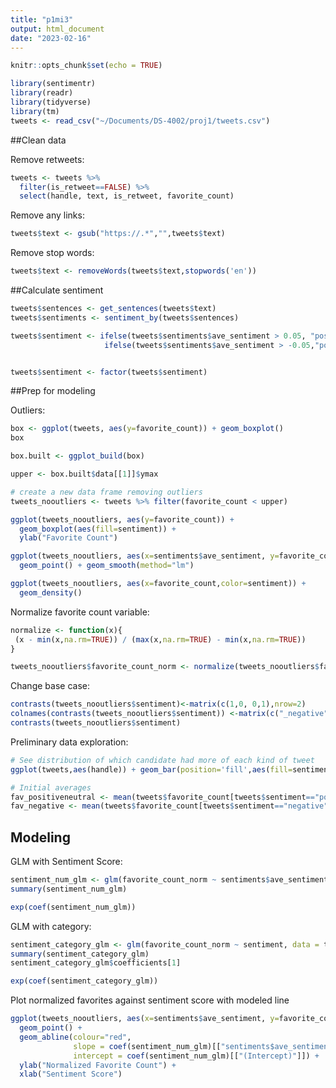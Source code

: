 ```yaml
---
title: "p1mi3"
output: html_document
date: "2023-02-16"
---
```


```r
knitr::opts_chunk$set(echo = TRUE)
```

```r
library(sentimentr)
library(readr)
library(tidyverse)
library(tm)
tweets <- read_csv("~/Documents/DS-4002/proj1/tweets.csv")
```

##Clean data

Remove retweets:
```r
tweets <- tweets %>% 
  filter(is_retweet==FALSE) %>%
  select(handle, text, is_retweet, favorite_count)
```

Remove any links:
```r
tweets$text <- gsub("https://.*","",tweets$text)
```

Remove stop words:
```r
tweets$text <- removeWords(tweets$text,stopwords('en'))
```


##Calculate sentiment
```r
tweets$sentences <- get_sentences(tweets$text)
tweets$sentiments <- sentiment_by(tweets$sentences)

tweets$sentiment <- ifelse(tweets$sentiments$ave_sentiment > 0.05, "positive/neutral",
                     ifelse(tweets$sentiments$ave_sentiment > -0.05,"positive/neutral","negative"))


tweets$sentiment <- factor(tweets$sentiment)
```

##Prep for modeling

Outliers:
```r
box <- ggplot(tweets, aes(y=favorite_count)) + geom_boxplot()
box

box.built <- ggplot_build(box)

upper <- box.built$data[[1]]$ymax

# create a new data frame removing outliers
tweets_nooutliers <- tweets %>% filter(favorite_count < upper)

ggplot(tweets_nooutliers, aes(y=favorite_count)) + 
  geom_boxplot(aes(fill=sentiment)) +
  ylab("Favorite Count")

ggplot(tweets_nooutliers, aes(x=sentiments$ave_sentiment, y=favorite_count)) +
  geom_point() + geom_smooth(method="lm")

ggplot(tweets_nooutliers, aes(x=favorite_count,color=sentiment)) + 
  geom_density()
```

Normalize favorite count variable:
```r
normalize <- function(x){
 (x - min(x,na.rm=TRUE)) / (max(x,na.rm=TRUE) - min(x,na.rm=TRUE))
}

tweets_nooutliers$favorite_count_norm <- normalize(tweets_nooutliers$favorite_count)
```

Change base case:
```r
contrasts(tweets_nooutliers$sentiment)<-matrix(c(1,0, 0,1),nrow=2)
colnames(contrasts(tweets_nooutliers$sentiment)) <-matrix(c("_negative"),ncol=1)
contrasts(tweets_nooutliers$sentiment)
```

Preliminary data exploration:
```r
# See distribution of which candidate had more of each kind of tweet
ggplot(tweets,aes(handle)) + geom_bar(position='fill',aes(fill=sentiment))

# Initial averages
fav_positiveneutral <- mean(tweets$favorite_count[tweets$sentiment=="positive/neutral"])
fav_negative <- mean(tweets$favorite_count[tweets$sentiment=="negative"])
```

## Modeling

GLM with Sentiment Score:
```r
sentiment_num_glm <- glm(favorite_count_norm ~ sentiments$ave_sentiment, data = tweets_nooutliers)
summary(sentiment_num_glm)

exp(coef(sentiment_num_glm))
```

GLM with category:
```r
sentiment_category_glm <- glm(favorite_count_norm ~ sentiment, data = tweets_nooutliers)
summary(sentiment_category_glm)
sentiment_category_glm$coefficients[1]

exp(coef(sentiment_category_glm))
```

Plot normalized favorites against sentiment score with modeled line
```r
ggplot(tweets_nooutliers, aes(x=sentiments$ave_sentiment, y=favorite_count_norm)) +
  geom_point() + 
  geom_abline(colour="red",
              slope = coef(sentiment_num_glm)[["sentiments$ave_sentiment"]], 
              intercept = coef(sentiment_num_glm)[["(Intercept)"]]) +
  ylab("Normalized Favorite Count") +
  xlab("Sentiment Score")
```


